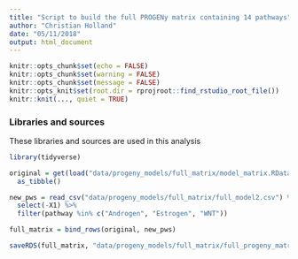 ```yaml
---
title: "Script to build the full PROGENy matrix containing 14 pathways"
author: "Christian Holland"
date: "05/11/2018"
output: html_document
---
```


```r
knitr::opts_chunk$set(echo = FALSE)
knitr::opts_chunk$set(warning = FALSE)
knitr::opts_chunk$set(message = FALSE)
knitr::opts_knit$set(root.dir = rprojroot::find_rstudio_root_file())
knitr::knit(..., quiet = TRUE)
```

### Libraries and sources
These libraries and sources are used in this analysis 
```r
library(tidyverse)
```

```r
original = get(load("data/progeny_models/full_matrix/model_matrix.RData"))$assocs %>%
  as_tibble()

new_pws = read_csv("data/progeny_models/full_matrix/full_model2.csv") %>%
  select(-X1) %>%
  filter(pathway %in% c("Androgen", "Estrogen", "WNT"))

full_matrix = bind_rows(original, new_pws)

saveRDS(full_matrix, "data/progeny_models/full_matrix/full_progeny_matrix.rds")
```

